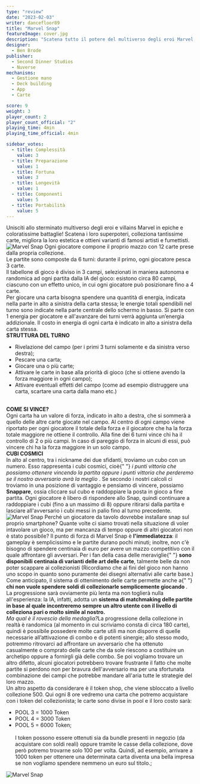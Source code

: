 ```yaml
---
type: "review"
date: "2023-02-03"
writer: dancefloor89
title: "Marvel Snap"
featureImage: cover.jpg
description: "Scatena tutto il potere del multiverso degli eroi Marvel in sfide frenetiche e adrenaliniche: bastano solo 3 minuti!!"
designer:
  - Ben Brode
publisher:
  - Second Dinner Studios
  - Nuverse
mechanisms:
  - Gestione mano
  - Deck building
  - App
  - Carte

score: 9
weight: 3
player_count: 2
player_count_official: "2"
playing_time: 4min
playing_time_official: 4min

sidebar_votes:
  - title: Complessità
    value: 3
  - title: Preparazione
    value: 1
  - title: Fortuna
    value: 3
  - title: Longevità
    value: 1
  - title: Componenti
    value: 5
  - title: Portabilità
    value: 5
---
```


<Setting>
  Unisciti allo sterminato multiverso degli eroi e villains Marvel in epiche e
  coloratissime battaglie! Scatena i loro superpoteri, colleziona tantissime
  carte, migliora la loro estetica e ottieni varianti di famosi artisti e
  fumettisti.
</Setting>

<img src="./game1.jpg" alt="Marvel Snap" />

<Rules>
  Ogni giocatore compone il proprio mazzo con 12 carte prese dalla propria
  collezione.
  <br />
  Le partite sono composte da 6 turni: durante il primo, ogni giocatore pesca 3
  carte.
  <br />
  Il tabellone di gioco è diviso in 3 campi, selezionati in maniera autonoma e
  randomica ad ogni partita dalla IA del gioco: esistono circa 80 campi,
  ciascuno con un effetto unico, in cui ogni giocatore può posizionare fino a 4
  carte.
  <br />
  Per giocare una carta bisogna spendere una quantità di energia, indicata nella
  parte in alto a sinistra della carta stessa; le energie totali spendibili nel
  turno sono indicate nella parte centrale dello schermo in basso. Si parte con
  1 energia per giocatore e all'avanzare dei turni verrà aggiunta un’energia
  addizionale. Il costo in energia di ogni carta è indicato in alto a sinistra
  della carta stessa.
  <br />
  <strong>
    <strong>STRUTTURA DEL TURNO</strong>
  </strong>
  <br />
  <ul>
    <li>
      Rivelazione del campo (per i primi 3 turni solamente e da sinistra verso
      destra);
    </li>
    <li>Pescare una carta;</li>
    <li>Giocare una o più carte;</li>
    <li>
      Attivare le carte in base alla priorità di gioco (che si ottiene avendo la
      forza maggiore in ogni campo);
    </li>
    <li>
      Attivare eventuali effetti del campo (come ad esempio distruggere una
      carta, scartare una carta dalla mano etc.)
    </li>
  </ul>
  <br />
  <strong>
    <strong>COME SI VINCE?</strong>
  </strong>
  <br />
  Ogni carta ha un valore di forza, indicato in alto a destra, che si sommerà a
  quello delle altre carte giocate nel campo. Al centro di ogni campo viene
  riportato per ogni giocatore il totale della forza e il giocatore che ha la
  forza totale maggiore ne ottiene il controllo. Alla fine dei 6 turni vince chi
  ha il controllo di 2 o più campi. In caso di pareggio di forza in alcuni di
  essi, può vincere chi ha la forza maggiore in un solo campo.
  <br />
  <strong>
    <strong>CUBI COSMICI</strong>
  </strong>
  <br />
  In alto al centro, tra i nickname dei due sfidanti, troviamo un cubo con un
  numero. Esso rappresenta i cubi cosmici, cioè{" "}
  <em>
    i punti vittoria che possiamo ottenere vincendo la partita oppure i punti
    vittoria che perderemo se il nostro avversario avrà la meglio
  </em>
  . Se secondo i nostri calcoli ci troviamo in una posizione di vantaggio e pensiamo
  di vincere, possiamo <strong>Snappare</strong>, ossia cliccare sul cubo e raddoppiare
  la posta in gioco a fine partita. Ogni giocatore è libero di rispondere allo Snap,
  quindi continuare a raddoppiare i cubi (fino a un massimo di 8) oppure ritirarsi
  dalla partita e lasciare all'avversario i cubi messi in palio fino al turno precedente.
</Rules>

<img src="./game2.jpg" alt="Marvel Snap" />

<Feedback>
  Perché un giocatore da tavolo dovrebbe installare snap sul proprio smartphone?
  Quante volte ci siamo trovati nella situazione di voler intavolare un gioco,
  ma per mancanza di tempo oppure di altri giocatori non è stato possibile? Il
  punto di forza di Marvel Snap è <strong>l'immediatezza</strong>: il gameplay è
  semplicissimo e le partite durano pochi minuti; inoltre, non c'è bisogno di
  spendere centinaia di euro per avere un mazzo competitivo con il quale
  affrontare gli avversari. Per i fan della casa delle meraviglie{" "}
  <strong>sono disponibili centinaia di varianti delle art delle carte</strong>,
  talmente belle da non poter scappare ai collezionisti (Ricordiamo che ai fini
  del gioco non hanno uno scopo in quanto sono puramente dei disegni alternativi
  alle carte base.)
  <br />
  Come anticipato, il sistema di ottenimento delle carte permette anche a{" "}
  <strong>
    chi non vuole spendere soldi di collezionarle semplicemente giocando
  </strong>
  . La progressione sarà ovviamente più lenta ma non toglierà nulla all'esperienza:
  la IA, infatti, adotta un <strong>
    sistema di matchmaking delle partite in base al quale incontreremo sempre un
    altro utente con il livello di colleziona pari o molto simile al nostro.
  </strong>
  <br />
  <em>Ma qual è il rovescio della medaglia?</em>La progressione della collezione
  in realtà è randomica (al momento in cui scriviamo consta di circa 180 carte),
  quindi è possibile possedere molte carte utili ma non disporre di quelle necessarie
  all’attivazione di combo e di potenti sinergie; allo stesso modo, potremmo ritrovarci
  ad affrontare un avversario che ha ottenuto casualmente o comprato delle carte
  che da sole riescono a costituire un archetipo oppure a fornirgli già delle combo.
  Se poi vogliamo trovare un altro difetto, alcuni giocatori potrebbero trovare frustrante
  il fatto che molte partite si perdono non per bravura dell'avversario ma per una
  sfortunata combinazione dei campi che potrebbe mandare all'aria tutte le strategie
  del loro mazzo.
  <br />
  Un altro aspetto da considerare è il token shop, che viene sbloccato a livello
  collezione 500. Qui ogni 8 ore vedremo una carta che potremo acquistare con i token
  del collezionista; le carte sono divise in pool e il loro costo sarà:
  <br />
  <ul>
    <li>POOL 3 = 1000 Token</li>
    <li>POOL 4 = 3000 Token</li>
    <li>POOL 5 = 6000 Token;</li>
    <br />I token possono essere ottenuti sia da bundle presenti in negozio (da acquistare
    con soldi reali) oppure tramite le casse della collezione, dove però potremo
    trovarne solo 100 per volta. Quindi, ad esempio, arrivare a 1000 token per ottenere
    una determinata carta diventa una bella impresa se non vogliamo spendere nemmeno
    un euro sul titolo.;
  </ul>
</Feedback>

<img src="./game3.jpg" alt="Marvel Snap" />
